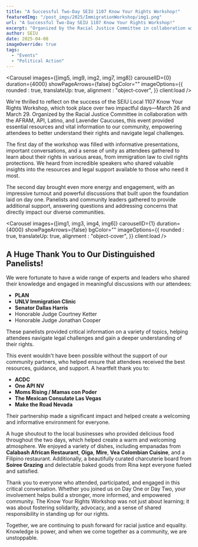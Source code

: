 ---
title: "A Successful Two-Day SEIU 1107 Know Your Rights Workshop!"
featuredImg: "/post_imgs/2025/ImmigrationWorkshop/img1.png"
url: "A Successful Two-Day SEIU 1107 Know Your Rights Workshop!"
excerpt: "Organized by the Racial Justice Committee in collaboration with the AFRAM, API, Latino, and Lavender Caucuses, this event provided essential resources and vital information to our community, empowering attendees to better understand their rights and navigate legal challenges."
author: SEIU
date: 2025-04-08
imageOverride: true
tags:
  - "Events"
  - "Political Action"
---




<Carousel images={[img5, img9, img2, img7, img8]} carouselID={0} duration={4000} showPageArrows={false} bgColor="" imageOptions={{
    rounded : true,
    translateUp: true,
    alignment : "object-cover",
  }} client:load />

We're thrilled to reflect on the success of the SEIU Local 1107 Know Your Rights Workshop, which took place over two impactful days—March 26 and March 29. Organized by the Racial Justice Committee in collaboration with the AFRAM, API, Latino, and Lavender Caucuses, this event provided essential resources and vital information to our community, empowering attendees to better understand their rights and navigate legal challenges. 

The first day of the workshop was filled with informative presentations, important conversations, and a sense of unity as attendees gathered to learn about their rights in various areas, from immigration law to civil rights protections. We heard from incredible speakers who shared valuable insights into the resources and legal support available to those who need it most.

The second day brought even more energy and engagement, with an impressive turnout and powerful discussions that built upon the foundation laid on day one. Panelists and community leaders gathered to provide additional support, answering questions and addressing concerns that directly impact our diverse communities. 

<Carousel images={[img1, img3, img4, img6]} carouselID={1} duration={4000} showPageArrows={false} bgColor="" imageOptions={{
    rounded : true,
    translateUp: true,
    alignment : "object-cover",
  }} client:load />

## A Huge Thank You to Our Distinguished Panelists!

We were fortunate to have a wide range of experts and leaders who shared their knowledge and engaged in meaningful discussions with our attendees: 

* **PLAN**
* **UNLV Immigration Clinic**
* **Senator Dallas Harris**
* Honorable Judge Courtney Ketter
* Honorable Judge Jonathan Cooper

These panelists provided critical information on a variety of topics, helping attendees navigate legal challenges and gain a deeper understanding of their rights.

This event wouldn't have been possible without the support of our community partners, who helped ensure that attendees received the best resources, guidance, and support. A heartfelt thank you to: 

* **ACDC**
* **One API NV**
* **Moms Rising / Mamas con Poder**
* **The Mexican Consulate Las Vegas**
* **Make the Road Nevada**

Their partnership made a significant impact and helped create a welcoming and informative environment for everyone. 

A huge shoutout to the local businesses who provided delicious food throughout the two days, which helped create a warm and welcoming atmosphere. We enjoyed a variety of dishes, including empanadas from **Calabash African Restaurant**, **Oiga**, **Mire**, **Vea Colombian Cuisine**, and a Filipino restaurant. Additionally, a beautifully curated charcuterie board from **Soiree Grazing** and delectable baked goods from Rina kept everyone fueled and satisfied.

Thank you to everyone who attended, participated, and engaged in this critical conversation. Whether you joined us on Day One or Day Two, your involvement helps build a stronger, more informed, and empowered community. The Know Your Rights Workshop was not just about learning; it was about fostering solidarity, advocacy, and a sense of shared responsibility in standing up for our rights. 

Together, we are continuing to push forward for racial justice and equality. Knowledge is power, and when we come together as a community, we are unstoppable. 
